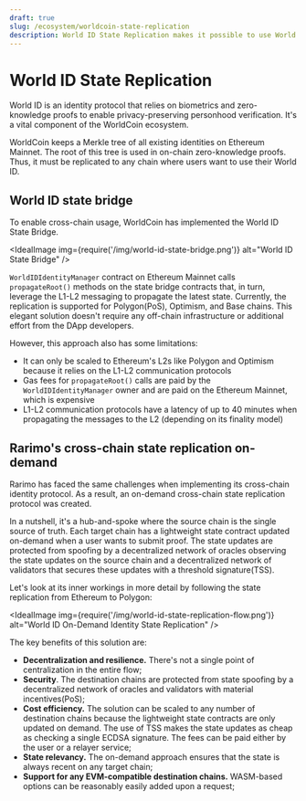```yaml
---
draft: true
slug: /ecosystem/worldcoin-state-replication
description: World ID State Replication makes it possible to use World ID on any EVM-compatible chain.
---
```



# World ID State Replication

<OutLink href="https://worldcoin.org/world-id">World ID</OutLink> is an identity protocol that relies on biometrics and zero-knowledge proofs to enable privacy-preserving personhood verification. It's a vital component of the <OutLink href="https://worldcoin.global">WorldCoin</OutLink> ecosystem.

WorldCoin keeps a Merkle tree of all existing identities on Ethereum Mainnet. The root of this tree is used in on-chain zero-knowledge proofs. Thus, it must be replicated to any chain where users want to use their World ID.


## World ID state bridge

To enable cross-chain usage, WorldCoin has implemented the <OutLink href="https://github.com/worldcoin/world-id-state-bridge">World ID State Bridge</OutLink>.

<!-- TODO: rearimize the chart -->
<IdealImage img={require('/img/world-id-state-bridge.png')} alt="World ID State Bridge" />

`WorldIDIdentityManager` contract on Ethereum Mainnet calls `propagateRoot()` methods on the state bridge contracts that, in turn, leverage the L1-L2 messaging to propagate the latest state.
Currently, the replication is supported for Polygon(PoS), Optimism, and Base chains.
This elegant solution doesn't require any off-chain infrastructure or additional effort from the DApp developers.

However, this approach also has some limitations:

- It can only be scaled to Ethereum's L2s like Polygon and Optimism because it relies on the L1-L2 communication protocols
- Gas fees for `propagateRoot()` calls are paid by the `WorldIDIdentityManager` owner and are paid on the Ethereum Mainnet, which is expensive
- L1-L2 communication protocols have a latency of up to 40 minutes when propagating the messages to the L2 (depending on its finality model)

## Rarimo's cross-chain state replication on-demand

Rarimo has faced the same challenges when implementing its cross-chain identity protocol.
As a result, an on-demand cross-chain state replication protocol was created.

In a nutshell, it's a hub-and-spoke where the source chain is the single source of truth.
Each target chain has a lightweight state contract updated on-demand when a user wants to submit proof. The state updates are protected from spoofing by a decentralized network of oracles observing the state updates on the source chain and a decentralized network of validators that secures these updates with a threshold signature(TSS).

Let's look at its inner workings in more detail by following the state replication from Ethereum to Polygon:

<IdealImage img={require('/img/world-id-state-replication-flow.png')} alt="World ID On-Demand Identity State Replication" />

The key benefits of this solution are:

- **Decentralization and resilience.** There's not a single point of centralization in the entire flow;
- **Security**.
The destination chains are protected from state spoofing by a decentralized network of oracles and validators with material incentives(PoS);
- **Cost efficiency.** The solution can be scaled to any number of destination chains because the lightweight state contracts are only updated on demand.
The use of TSS makes the state updates as cheap as checking a single ECDSA signature.
The fees can be paid either by the user or a relayer service;
- **State relevancy.** The on-demand approach ensures that the state is always recent on any target chain;
- **Support for any EVM-compatible destination chains.** WASM-based options can be reasonably easily added upon a request;
